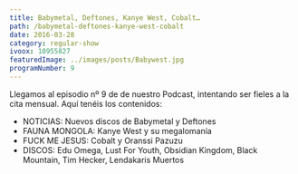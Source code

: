 ```yaml
---
title: Babymetal, Deftones, Kanye West, Cobalt…
path: /babymetal-deftones-kanye-west-cobalt
date: 2016-03-28
category: regular-show
ivoox: 10955827
featuredImage: ../images/posts/Babywest.jpg
programNumber: 9
---
```


Llegamos al episodio nº 9 de de nuestro Podcast, intentando ser fieles a la cita mensual. Aquí tenéis los contenidos:

- NOTICIAS: Nuevos discos de Babymetal y Deftones
- FAUNA MONGOLA: Kanye West y su megalomanía
- FUCK ME JESUS: Cobalt y Oranssi Pazuzu
- DISCOS: Edu Omega, Lust For Youth, Obsidian Kingdom, Black Mountain, Tim Hecker, Lendakaris Muertos
